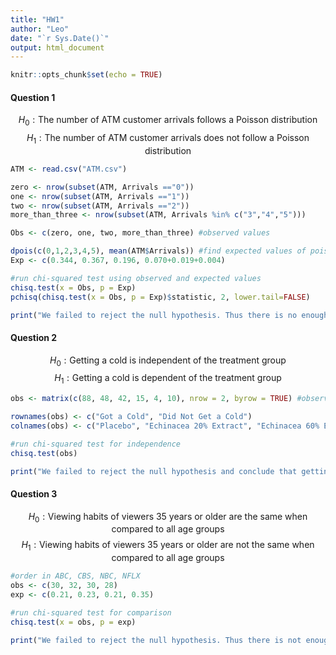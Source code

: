 ```yaml
---
title: "HW1"
author: "Leo"
date: "`r Sys.Date()`"
output: html_document
---
```


```r
knitr::opts_chunk$set(echo = TRUE)

```

#### Question 1
$$ H_0: \text{The number of ATM customer arrivals follows a Poisson distribution}$$
$$ H_1: \text{The number of ATM customer arrivals does not follow a Poisson distribution}$$

```r
ATM <- read.csv("ATM.csv")

zero <- nrow(subset(ATM, Arrivals =="0"))
one <- nrow(subset(ATM, Arrivals =="1"))
two <- nrow(subset(ATM, Arrivals =="2"))
more_than_three <- nrow(subset(ATM, Arrivals %in% c("3","4","5")))

Obs <- c(zero, one, two, more_than_three) #observed values

dpois(c(0,1,2,3,4,5), mean(ATM$Arrivals)) #find expected values of poisson distribution
Exp <- c(0.344, 0.367, 0.196, 0.070+0.019+0.004)

#run chi-squared test using observed and expected values
chisq.test(x = Obs, p = Exp)
pchisq(chisq.test(x = Obs, p = Exp)$statistic, 2, lower.tail=FALSE)

print("We failed to reject the null hypothesis. Thus there is no enough evidence to conclude that the number of ATM customer arrivals does not follow a Poisson distribution.")
```

#### Question 2
$$ H_0: \text{Getting a cold is independent of the treatment group}$$
$$ H_1: \text{Getting a cold is dependent of the treatment group}$$

```r
obs <- matrix(c(88, 48, 42, 15, 4, 10), nrow = 2, byrow = TRUE) #observed values

rownames(obs) <- c("Got a Cold", "Did Not Get a Cold")
colnames(obs) <- c("Placebo", "Echinacea 20% Extract", "Echinacea 60% Extract")

#run chi-squared test for independence
chisq.test(obs)

print("We failed to reject the null hypothesis and conclude that getting a cold is independent of the treatments.")
```

#### Question 3
$$ H_0: \text{Viewing habits of viewers 35 years or older are the same when compared to all age groups}$$
$$ H_1: \text{Viewing habits of viewers 35 years or older are not the same when compared to all age groups}$$

```r
#order in ABC, CBS, NBC, NFLX
obs <- c(30, 32, 30, 28)
exp <- c(0.21, 0.23, 0.21, 0.35)

#run chi-squared test for comparison
chisq.test(x = obs, p = exp)

print("We failed to reject the null hypothesis. Thus there is not enough evidence to conclude that viewing habits of 35 years or older are not the same from all age groups.")
```




